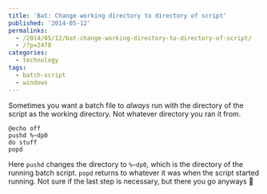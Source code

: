 ```yaml
---
title: 'Bat: Change working directory to directory of script'
published: '2014-05-12'
permalinks:
  - /2014/05/12/bat-change-working-directory-to-directory-of-script/
  - /?p=2478
categories:
  - technology
tags:
  - batch-script
  - windows
---
```


Sometimes you want a batch file to _always_ run with the directory of the script as the working directory. Not whatever directory you ran it from.

```dos
@echo off
pushd %~dp0
do stuff
popd
```

Here `pushd` changes the directory to `%~dp0`, which is the directory of the running batch script. `popd` returns to whatever it was when the script started running. Not sure if the last step is necessary, but there you go anyways 🙂
